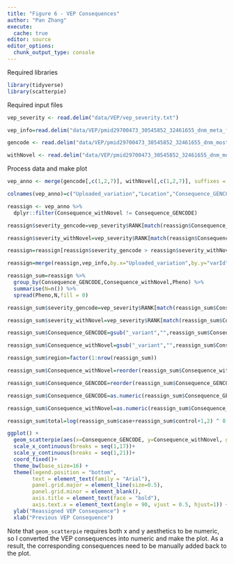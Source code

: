 ```yaml
---
title: "Figure 6 - VEP Consequences"
author: "Pan Zhang"
execute:
  cache: true
editor: source
editor_options:
  chunk_output_type: console
---
```


Required libraries

```r
library(tidyverse)
library(scatterpie)
```

Required input files

```r
vep_severity <- read.delim("data/VEP/vep_severity.txt")

vep_info=read.delim("data/VEP/pmid29700473_30545852_32461655_dnm_meta_fixMultiVar.txt.gz")

gencode <- read.delim("data/VEP/pmid29700473_30545852_32461655_dnm_most_severe_gencode.txt.gz",comment.char = "#",header = FALSE)

withNovel <- read.delim("data/VEP/pmid29700473_30545852_32461655_dnm_most_severe_withNovelIsoform.txt.gz",comment.char = "#",header = FALSE)

```

Process data and make plot

```r
vep_anno <- merge(gencode[,c(1,2,7)], withNovel[,c(1,2,7)], suffixes = c("_GENCODE","_withNovel"), by=c("V1","V2"))

colnames(vep_anno)=c("Uploaded_variation","Location","Consequence_GENCODE","Consequence_withNovel")

reassign <- vep_anno %>%
  dplyr::filter(Consequence_withNovel != Consequence_GENCODE)

reassign$severity_gencode=vep_severity$RANK[match(reassign$Consequence_GENCODE,vep_severity$SO.term)]

reassign$severity_withNovel=vep_severity$RANK[match(reassign$Consequence_withNovel,vep_severity$SO.term)]

reassign=reassign[reassign$severity_gencode > reassign$severity_withNovel,]

reassign=merge(reassign,vep_info,by.x="Uploaded_variation",by.y="varId")

reassign_sum=reassign %>%
  group_by(Consequence_GENCODE,Consequence_withNovel,Pheno) %>%
  summarise(N=n()) %>%
  spread(Pheno,N,fill = 0)

reassign_sum$severity_gencode=vep_severity$RANK[match(reassign_sum$Consequence_GENCODE,vep_severity$SO.term)]

reassign_sum$severity_withNovel=vep_severity$RANK[match(reassign_sum$Consequence_withNovel,vep_severity$SO.term)]

reassign_sum$Consequence_GENCODE=gsub("_variant","",reassign_sum$Consequence_GENCODE)

reassign_sum$Consequence_withNovel=gsub("_variant","",reassign_sum$Consequence_withNovel)

reassign_sum$region=factor(1:nrow(reassign_sum))

reassign_sum$Consequence_withNovel=reorder(reassign_sum$Consequence_withNovel, reassign_sum$severity_withNovel)

reassign_sum$Consequence_GENCODE=reorder(reassign_sum$Consequence_GENCODE, reassign_sum$severity_gencode)

reassign_sum$Consequence_GENCODE=as.numeric(reassign_sum$Consequence_GENCODE)

reassign_sum$Consequence_withNovel=as.numeric(reassign_sum$Consequence_withNovel)

reassign_sum$total=log(reassign_sum$case+reassign_sum$control+1,2) ^ 0.5 / 6.5

ggplot() +
  geom_scatterpie(aes(x=Consequence_GENCODE, y=Consequence_withNovel, group=region,r=total),cols=c("case","control"),data=reassign_sum) +
  scale_x_continuous(breaks = seq(1,17))+
  scale_y_continuous(breaks = seq(1,21))+
  coord_fixed()+
  theme_bw(base_size=16) +
  theme(legend.position = "bottom",
        text = element_text(family = "Arial"),
        panel.grid.major = element_line(size=0.5),
        panel.grid.minor = element_blank(),
        axis.title = element_text(face = "bold"),
        axis.text.x = element_text(angle = 90, vjust = 0.5, hjust=1)) +
  ylab("Reassigned VEP Consequence") +
  xlab("Previous VEP Consequence")

```

Note that `geom_scatterpie` requires both x and y aesthetics to be numeric, so I converted the VEP consequences into numeric and make the plot. As a result, the corresponding consequences need to be manually added back to the plot.

